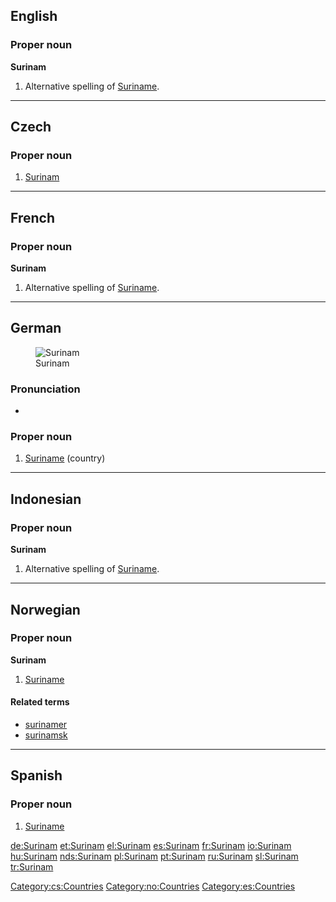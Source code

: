 ==English==

===Proper noun===
'''Surinam'''

# Alternative spelling of [[Suriname]].

----

==Czech==

===Proper noun===
{{cs-proper noun|g=m}}

# [[#English|Surinam]]

[[Category:cs:Countries]]

----

==French==

===Proper noun===
'''Surinam'''

# Alternative spelling of [[Suriname]].

----

==German==
[[Image:LocationSuriname.png|thumb|Surinam]]

===Pronunciation===
* {{IPA|/ˈzuːrinam/|lang=de}}

===Proper noun===
{{infl|de|proper noun}}

# [[Suriname]] (country)

{{tbot entry|German|Suriname|2008|April|de}}

----

==Indonesian==

===Proper noun===
'''Surinam'''

# Alternative spelling of [[Suriname]].

----

==Norwegian==

===Proper noun===
'''Surinam'''

# [[Suriname]]

====Related terms====
* [[surinamer]]
* [[surinamsk]]

[[Category:no:Countries]]

----

==Spanish==

===Proper noun===
{{es-proper noun}}

# [[Suriname]]

[[Category:es:Countries]]

[[de:Surinam]]
[[et:Surinam]]
[[el:Surinam]]
[[es:Surinam]]
[[fr:Surinam]]
[[io:Surinam]]
[[hu:Surinam]]
[[nds:Surinam]]
[[pl:Surinam]]
[[pt:Surinam]]
[[ru:Surinam]]
[[sl:Surinam]]
[[tr:Surinam]]
